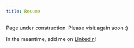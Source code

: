 ```yaml
---
title: Resume
---
```



Page under construction. Please visit again soon :)

In the meantime, add me on [LinkedIn](https://www.linkedin.com/in/asefaha/)!







